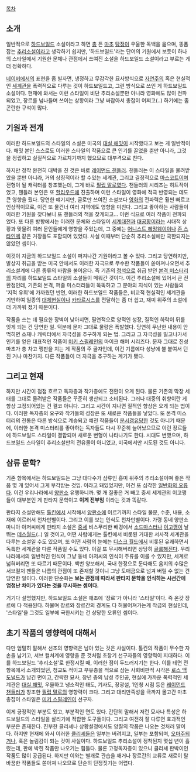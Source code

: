[[목차]]

== 소개 ==
일반적으로 [[하드보일드]] 소설이라고 하면 [[총]] 든 [[마초]] [[탐정]]이 우울한 독백을 읊으며, 똥폼 잡는 [[추리소설]]이라고 생각하기 쉽지만, '하드보일드'라는 단어의 기원에서 보듯이 하나의 스타일에서 기원한 문체나 관점에서 쓰여진 소설을 하드보일드 소설이라고 부르는 게 더 정확하다. 

[[네이버]]에서의 표현을 좀 빌자면, 냉정하고 무감각한 묘사방식으로 [[자연주의]] 혹은 현실적인 [[세계관]]을 폭력적으로 다루는 것이 하드보일드고, 그런 방식으로 쓰인 게 하드보일드 소설이다. 현재에 와서는 이런 스타일이 비단 추리소설뿐만 아니라 영화에도 많이 전파되었고, 장르를 넘나들며 쓰이는 상황이라 그냥 싸잡아서 총잡이 어쩌고(..) 하기에는 좀 곤란한 구석이 많다. 

== 기원과 전개 ==
이러한 하드보일드의 스타일의 소설은 미국의 [[대실 해밋]]이 시작했다고 보는 게 일반적이다. 해밋 본인 스스로도 이러한 스타일의 작품으로 큰 인기를 끌었을 뿐만 아니라, 그것을 정립하고 실질적으로 가르치기까지 했으므로 대부격으로 친다.

하지만 정작 완전히 대박을 친 것은 바로 [[레이먼드 챈들러]]. 챈들러는 이 스타일을 물려받았을 뿐만 아니라, 거의 상징적이라 할 수있는 세계관, 그리고 결정적으로 [[마스코트]]이며 전형이 될 캐릭터를 창조했는데, 그게 바로 [[필립 말로]]였다. 챈들러의 시리즈는 히트작이었고, 챈들러 본인은 또 [[할리우드]]에 진출하며 이런 스타일이 영화에 적극 반영되는 데도 큰 영향을 줬다. 당연한 얘기지만, 글로만 쓰여진 소설보다 [[영화]]의 전파력은 훨씬 빠르고 인상적이므로, 이건 또 물건너 여러 지역에도 영향을 미친다. 그리고 좋아하는 사람들이 이러한 기원을 찾다보니 또 챈들러의 책을 찾게되고... 이런 식으로 여러 작품이 전파되었다. 또 다른 방향에서는 이러한 문체와 스타일이 [[세계대전]]과 [[대공황]]이라는 시대적 상황과 맞물려 여러 문인들에게 영향을 주었는데, 그 중에는 [[어니스트 헤밍웨이]]이나 [[존 스타인벡]] 같은 거장들도 포함되어 있었다. 사실 이때부터 단순히 추리소설에만 국한되지는 않았던 셈이다. 

이것이 지금의 하드보일드 소설이 퍼져나간 기원이라고 볼 수 있다. 그리고 당연하지만, 발상지 취급을 받는 미국 안에서도 이러한 자극으로 무수한 작품들이 쏟아져나오면서 추리소설계에 다른 종류의 바람을 불어온다. 즉 기존의 [[정석]]으로 취급 받던 [[본격 미스터리]]의 자리를 하드보일드 스타일의 소설들이 메워간 것이다. 이건 추리소설에 있어서 큰 전환점인데, 기존의 본격, 퍼즐 미스터리들이 똑똑하고 그 분야의 지식이 있는 사람들의 '지적 유희'에 가까웠던 반면, 이러한 하드보일드 작품들은, 비교적 현실적인 세계관을 기반하여 일종의 [[대체현실]]이나 [[카타르시스]]를 전달하는 좀 더 쉽고, 재미 위주의 소설에 더 가까워 졌기 때문이다.

작품을 쓰는 데 필요한 장벽이 낮아지면, 필연적으로 양적인 성장, 질적인 하락이 뒤를 잇게 되는 건 당연한 일. 덕분에 문자 그대로 물량은 폭발했다. 당연히 무난한 내용이 안 먹히면 소재나 캐릭터에서 자극성을 추구하게 되는 법. 그리고 그 자극성을 밀고나가서 인기를 얻은 대표적인 작품이 [[미키 스필레인]]의 마이크 해머 시리즈다. 문자 그대로 진성 마초가 총 차고 깽판을 치는 게 작품의 주 골자인데, 이건 기름에다 성냥에 불 붙여서 던진 거나 마찬가지. 다른 작품들이 더 자극을 추구하는 계기가 됐다. 

== 그리고 현재 ==
하지만 시간이 점점 흐르고 독자층과 작가층에도 전환이 오게 된다. 물론 기존의 막장 세태를 그대로 물려받은 작품들은 꾸준히 생산되고 소비된다. 그러나 대중의 취향이란 게 항상 고정되어있는 건 결코 아니다. 그리고 시간이 지나면 질적인 향상은 오게 되는 법이다. 이러한 독자층의 요구와 작가들의 성장은 또 새로운 작품들을 낳았다. 또 본격 미스터리의 전통은 다른 방식으로 계승되고 예전 작품들이 [[분서갱유]]당한 것도 아니기 때문에, 이러한 본격 미스터리를 좋아하는 독자들도 다시 꾸준히 늘어났으므로 이런 장르들에 하드보일드 스타일이 결합되며 새로운 변형이 나타나기도 한다. 시대도 변했으며, 하드보일드 스타일이 추리소설만의 전유물이 아니었고, 미국에서만 시도된 것도 아니다.

== 삼류 문학? ==
기존 항목에서는 하드보일드는 그냥 대다수가 삼류인 흥미 위주의 추리소설이며 좋은 작품 몇 개 있어서 그게 부각받는 것임. 이라고 돼있었지만, 이건 또 심각한 [[일반화의 오류]]다. 이건 우리나라에서 [[양판소]] 유행하니까. 몇 개 질좋은 거 빼고 중세 세계관의 이고깽들이 대부분인 게 판타지 문학이고 '''이게 전부임''' 이라는 것과 똑같다.

판타지 소설만해도 [[톨킨]]에서 시작해서 [[양판소]]에 이르기까지 스타일 불문, 수준, 내용, 소재에 이르러서 천차만별이다. 그리고 이를 보는 인식도 천차만별이다. 가령 동네 양판소 마니아 아저씨에게 판타지 소설은 [[중세]] 비스무리한 배경에서 [[소드마스터]]나 [[이고깽]]이 날뛰는 [[데스월드]](..) 일 것이고, 어떤 사람에게는 톨킨에서 비롯된 거대한 서사적 세계관을 다루는 소설일 수도 있으며, 또 어떤 사람의 눈에는 [[디스크 월드]]에서 비롯된 유쾌하면서 독특한 세계관을 다룬 작품일 수도 있다. 이걸 또 무시해버리면 상당히 [[골룸]]해진다. 우리 나라에서의 일반적인 인식이 그냥 동네 아저씨의 인식이 주류를 이룰 수 있지만, 세계로 넓혀버리면 또 다르기 때문이다. 백번 양보해서, 국내 한정으로 둔다해도 음지의 수많은 서브컬처 팬들은 나름의 관점이 또 존재할 것이니 그냥 도매금으로 넘겨 버릴 수 없는 건 당연한 일이다. 이러한 단순화는 '''보는 관점에 따라서 판타지 문학을 인식하는 시선간에 엄청난 차이가 있다는 것을 무시하는 셈이다.'''

거기다 설명했지만, 하드보일드 소설은 애초에 '장르'가 아니라 '스타일'이다. 즉 온갖 장르에 다 적용된다. 하물며 장르와 장르간의 경계도 다 허물어져가는게 작금의 현실인데, '스타일'을 그것도 일부에 국한시키는 건 상당한 오류인 셈이다. 

== 초기 작품의 영향력에 대해서 == 
다만 엄밀히 말해서 선조의 영향력은 남아 있는 것은 사실이다. 톨킨의 작품이 무수한 자손을 남기고, 서브 컬쳐계에 영향을 준 것처럼 초창기 선구자들의 영향력이 지대하다. 이를 하드보일드 '추리소설'로 한정시킬 때, 이러한 점이 두드러지기는 한다. 이를 테면 전 항목에서 소개되었던, 청교도 적이고 부유층을 적으로 삼는 사회비판적 시각은 [[로스 맥도널드]]가 남긴 면이고, 간략한 묘사, 장년 층의 남성 주인공, 현실에 가까운 폭력적인 세계관은 [[대실 해밋]], 우울하고 냉소적인 태도, 기사도, 장광설, 1인칭 시점 등은 [[레이먼드 챈들러]]가 창조한 [[필립 말로]]의 영향력이 크다. 그리고 대리만족성을 극까지 몰고간 마초 총잡이 스타일은 [[미키 스필레인]]이 선구자.

이게 긍정적인 부분도 있고, 부분적인 면도 있다. 간단히 말해서 저런 묘사나 특성은 하드보일드의 스타일을 살리기에 적합한 도구들이다. 그리고 여전히 잘 다루면 효과적인 부분은 존재한다. 진부한 클리셰나 상황설정에서도 양질의 작품은 나오는 것처러 말이다. 하지만 현재에 와서 이러한 [[클리셰]]들은 일부는 버려지고, 일부는 포함되며, [[오마주]]되거나, 혹은 놀림감이 되는 것이 사실이다. 하드보일드 추리소설이 정착된지 몇십 년이 흘렀는데, 판에 박힌 작품만 나오기는 힘들다. 물론 고정독자층이 있으니 클리셰 판박이인 작품도 많이 공급된다. 하지만 이와는 별개로 관습을 깨거나 장르간의 교류로 새로이 탈바꿈한 작품들도 쏟아져 나오므로 단순히 단정짓기는 어렵다.

